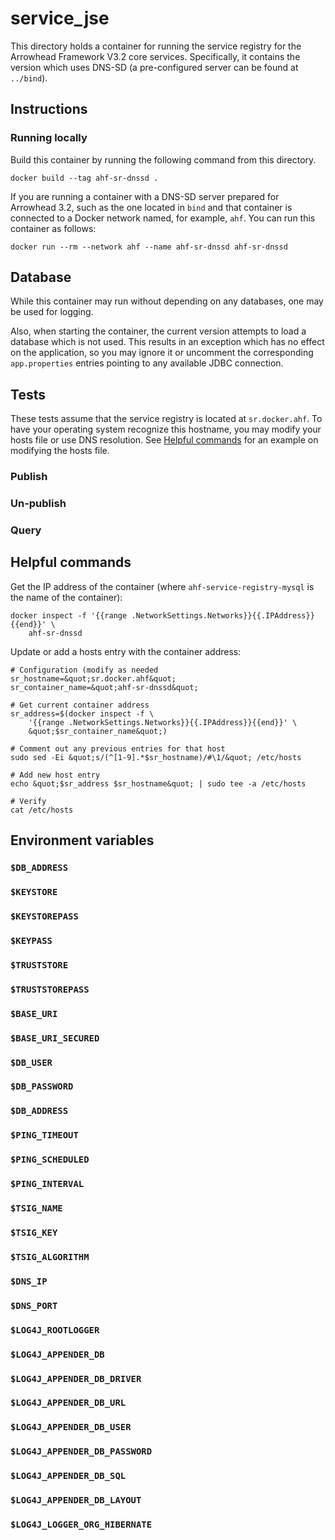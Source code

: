 = service_jse =

This directory holds a container for running the service registry for the Arrowhead Framework V3.2 core services. Specifically, it contains the version which uses DNS-SD (a pre-configured server can be found at <code>../bind</code>).

== Instructions ==

=== Running locally ===

Build this container by running the following command from this directory.

<pre>docker build --tag ahf-sr-dnssd .</pre>
If you are running a container with a DNS-SD server prepared for Arrowhead 3.2, such as the one located in <code>bind</code> and that container is connected to a Docker network named, for example, <code>ahf</code>. You can run this container as follows:

<pre>docker run --rm --network ahf --name ahf-sr-dnssd ahf-sr-dnssd</pre>
== Database ==

While this container may run without depending on any databases, one may be used for logging.

Also, when starting the container, the current version attempts to load a database which is not used. This results in an exception which has no effect on the application, so you may ignore it or uncomment the corresponding <code>app.properties</code> entries pointing to any available JDBC connection.

== Tests ==

These tests assume that the service registry is located at <code>sr.docker.ahf</code>. To have your operating system recognize this hostname, you may modify your hosts file or use DNS resolution. See [[#Helpful-commands|Helpful commands]] for an example on modifying the hosts file.

=== Publish ===

=== Un-publish ===

=== Query ===

== Helpful commands ==

Get the IP address of the container (where <code>ahf-service-registry-mysql</code> is the name of the container):

<pre>docker inspect -f '{{range .NetworkSettings.Networks}}{{.IPAddress}}{{end}}' \
    ahf-sr-dnssd</pre>
Update or add a hosts entry with the container address:

<pre># Configuration (modify as needed
sr_hostname=&quot;sr.docker.ahf&quot;
sr_container_name=&quot;ahf-sr-dnssd&quot;

# Get current container address
sr_address=$(docker inspect -f \
    '{{range .NetworkSettings.Networks}}{{.IPAddress}}{{end}}' \
    &quot;$sr_container_name&quot;)

# Comment out any previous entries for that host
sudo sed -Ei &quot;s/(^[1-9].*$sr_hostname)/#\1/&quot; /etc/hosts

# Add new host entry
echo &quot;$sr_address $sr_hostname&quot; | sudo tee -a /etc/hosts

# Verify
cat /etc/hosts</pre>
== Environment variables ==

=== <code>$DB_ADDRESS</code> ===

=== <code>$KEYSTORE</code> ===

=== <code>$KEYSTOREPASS</code> ===

=== <code>$KEYPASS</code> ===

=== <code>$TRUSTSTORE</code> ===

=== <code>$TRUSTSTOREPASS</code> ===

=== <code>$BASE_URI</code> ===

=== <code>$BASE_URI_SECURED</code> ===

=== <code>$DB_USER</code> ===

=== <code>$DB_PASSWORD</code> ===

=== <code>$DB_ADDRESS</code> ===

=== <code>$PING_TIMEOUT</code> ===

=== <code>$PING_SCHEDULED</code> ===

=== <code>$PING_INTERVAL</code> ===

=== <code>$TSIG_NAME</code> ===

=== <code>$TSIG_KEY</code> ===

=== <code>$TSIG_ALGORITHM</code> ===

=== <code>$DNS_IP</code> ===

=== <code>$DNS_PORT</code> ===

=== <code>$LOG4J_ROOTLOGGER</code> ===

=== <code>$LOG4J_APPENDER_DB</code> ===

=== <code>$LOG4J_APPENDER_DB_DRIVER</code> ===

=== <code>$LOG4J_APPENDER_DB_URL</code> ===

=== <code>$LOG4J_APPENDER_DB_USER</code> ===

=== <code>$LOG4J_APPENDER_DB_PASSWORD</code> ===

=== <code>$LOG4J_APPENDER_DB_SQL</code> ===

=== <code>$LOG4J_APPENDER_DB_LAYOUT</code> ===

=== <code>$LOG4J_LOGGER_ORG_HIBERNATE</code> ===


